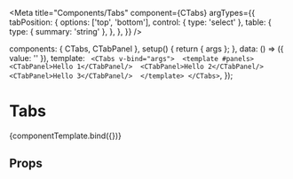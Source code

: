 
<Meta
  title="Components/Tabs"
  component={CTabs}
  argTypes={{
    tabPosition: {
      options: ['top', 'bottom'],
      control: { type: 'select' },
      table: {
        type: { summary: 'string' },
      },
    },
  }}
/>

<!--- Component template -->

  components: { CTabs, CTabPanel },
  setup() {
    return { args };
  },
  data: () => ({ value: '' }),
  template: `
  <CTabs v-bind="args"> 
    <template #panels> 
      <CTabPanel>Hello 1</CTabPanel/> 
      <CTabPanel>Hello 2</CTabPanel/> 
      <CTabPanel>Hello 3</CTabPanel/> 
    </template>
  </CTabs>`,
});

<!--- Component documentation -->

# Tabs

<Canvas withSource="open">
  <Story
    name="Overview"
    args={{
      tabPosition: 'top',
      labels: ['Tab 1', 'Tab 2', 'Tab 3'],
    }}
  >
    {componentTemplate.bind({})}
  </Story>
</Canvas>

## Props

<ArgsTable story="Overview" />
